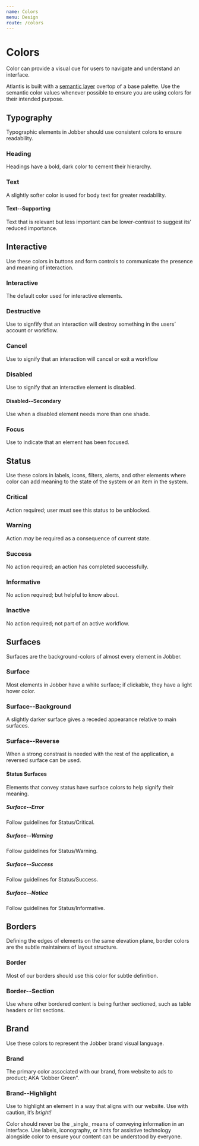 ```yaml
---
name: Colors
menu: Design
route: /colors
---
```



# Colors

Color can provide a visual cue for users to navigate and understand an
interface.

Atlantis is built with a
[semantic layer](https://dev.to/ynab/a-semantic-color-system-the-theory-hk7)
overtop of a base palette. Use the semantic color values whenever possible to
ensure you are using colors for their intended purpose.

## Typography

Typographic elements in Jobber should use consistent colors to ensure readability.

### Heading

Headings have a bold, dark color to cement their hierarchy.

### Text

A slightly softer color is used for body text for greater readability.

#### Text--Supporting

Text that is relevant but less important can be lower-contrast to suggest its’ reduced importance.

## Interactive

Use these colors in buttons and form  controls to communicate the presence and meaning of interaction.

### Interactive

The default color used for interactive elements.

### Destructive

Use to signfify that an interaction will destroy something in the users’ account or workflow.

### Cancel

Use to signify that an interaction will cancel or exit a workflow

### Disabled

Use to signify that an interactive element is disabled.

#### Disabled--Secondary

Use when a disabled element needs more than one shade.

### Focus

Use to indicate that an element has been focused.

## Status

Use these colors in labels, icons, filters, alerts, and other elements where color can add meaning to the state of the system or an item in the system.

### Critical

Action required; user must see this status to be unblocked.

### Warning

Action _may_ be required as a consequence of current state.

### Success

No action required; an action has completed successfully.

### Informative

No action required; but helpful to know about.

### Inactive

No action required; not part of an active workflow.

## Surfaces

Surfaces are the background-colors of almost every element in Jobber.

### Surface

Most elements in Jobber have a white surface; if clickable, they have a light hover color.

### Surface--Background

A slightly darker surface gives a receded appearance relative to main surfaces.

### Surface--Reverse

When a strong constrast is needed with the rest of the application, a reversed surface can be used.

#### Status Surfaces

Elements that convey status have surface colors to help signify their meaning.

##### Surface--Error

Follow guidelines for Status/Critical.

##### Surface--Warning

Follow guidelines for Status/Warning.

##### Surface--Success

Follow guidelines for Status/Success.

##### Surface--Notice

Follow guidelines for Status/Informative.

## Borders

Defining the edges of elements on the same elevation plane, border colors are the subtle maintainers of layout structure.

### Border

Most of our borders should use this color for subtle definition.

### Border--Section

Use where other bordered content is being further sectioned, such as table headers or list sections.

## Brand

Use these colors to represent the Jobber brand visual language.

### Brand

The primary color associated with our brand, from website to ads to product; AKA “Jobber Green”.

### Brand--Highlight

Use to highlight an element in a way that aligns with our website. Use with caution, it’s _bright!_

<Banner type="warning" dismissible={false}>
  Color should never be the _single_ means of conveying information in an
  interface. Use labels, iconography, or hints for assistive technology
  alongside color to ensure your content can be understood by everyone.
</Banner>

<ColorSwatches colors={colors.customProperties} />
